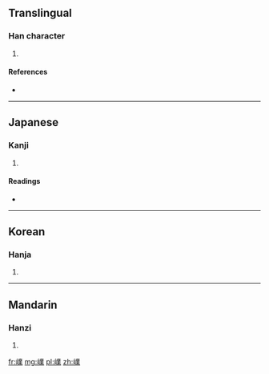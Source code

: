 ==Translingual==

===Han character===
{{Han char|rn=46|rad=山|as=13|sn=16|four=|canj=山廿金木 (UTCD), X山廿金木 (XUTCD)}}

# {{defn|Han|sort=山13}}

====References====
* {{Han ref|kx=0320.200|dkj=08507|dj=0620.230|hdz=10800.070|uh=5DAB|ud=23979}}

----

==Japanese==

===Kanji===
{{ja-kanji|grade=|rs=山13}}

# {{defn|Japanese|sort=山13}}

====Readings====
* {{ja-readings|on=[[ぎょう]] (gyō)|kun=[[たかい]] (takai)}}

----

==Korean==

===Hanja===
{{ko-hanja|hangeul=업|rv=eop|mr=ŏp}}

# {{defn|Korean|sort=山13}}

----

==Mandarin==

===Hanzi===
{{cmn-hanzi|pin=[[yè]] ([[ye4]])|wg=yeh<sup>4</sup>}}

# {{defn|Mandarin|sort=山13}}

[[fr:嶫]]
[[mg:嶫]]
[[pl:嶫]]
[[zh:嶫]]
